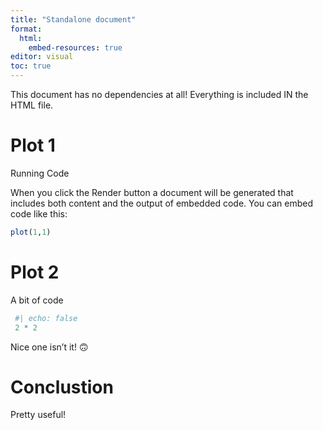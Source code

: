 ```yaml
---
title: "Standalone document"
format: 
  html:
    embed-resources: true
editor: visual
toc: true
---
```


This document has no dependencies at all! Everything is included IN the HTML file.

# Plot 1

Running Code

When you click the Render button a document will be generated that includes both content and the output of embedded code. You can embed code like this:

```r
plot(1,1)
```

# Plot 2

A bit of code

```r
 #| echo: false
 2 * 2
```

Nice one isn't it! 🙃

# Conclustion

Pretty useful!
